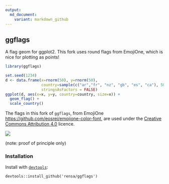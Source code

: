 ```yaml
---
output:
  md_document:
    variant: markdown_github
---
```

## ggflags

A flag geom for ggplot2. This fork uses round flags from EmojiOne, which is nice for plotting as points!

```r
library(ggflags)

set.seed(1234)
d <- data.frame(x=rnorm(50), y=rnorm(50), 
                country=sample(c("ar","fr", "nz", "gb", "es", "ca"), 50, TRUE), 
                stringsAsFactors = FALSE)
ggplot(d, aes(x=x, y=y, country=country, size=x)) + 
  geom_flag() + 
  scale_country()
```

The flags in this fork of `ggflags`, from EmojiOne <https://github.com/eosrei/emojione-color-font>, are used under the [Creative Commons Attribution 4.0](https://github.com/eosrei/emojione-color-font/blob/master/LICENSE.md) licence.

![](README_files/figure-markdown_github/flags.png)

(note: proof of principle only)

### Installation

Install with [`devtools`](https://cran.r-project.org/web/packages/devtools/):

`devtools::install_github('rensa/ggflags')`
